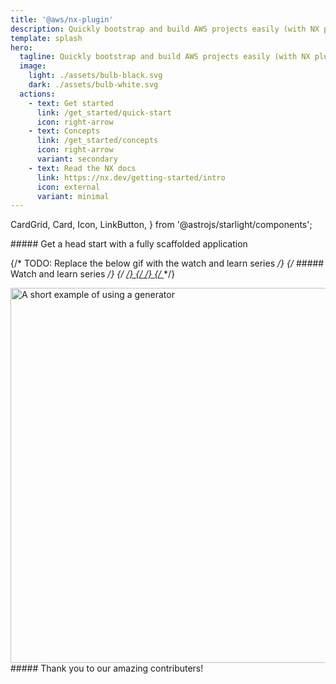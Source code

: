 ```yaml
---
title: '@aws/nx-plugin'
description: Quickly bootstrap and build AWS projects easily (with NX plugins)
template: splash
hero:
  tagline: Quickly bootstrap and build AWS projects easily (with NX plugins)
  image:
    light: ./assets/bulb-black.svg
    dark: ./assets/bulb-white.svg
  actions:
    - text: Get started
      link: /get_started/quick-start
      icon: right-arrow
    - text: Concepts
      link: /get_started/concepts
      icon: right-arrow
      variant: secondary
    - text: Read the NX docs
      link: https://nx.dev/getting-started/intro
      icon: external
      variant: minimal
---
```


  CardGrid,
  Card,
  Icon,
  LinkButton,
} from '@astrojs/starlight/components';

<div class='container three-column grid-icons'>
##### Get a head start with a fully scaffolded application

<CardGrid className="foo">
  <Card title="Add components to your project">
    <Icon name="puzzle" size="100px"/>
  </Card>
  <Card title="Share code & collaborate seamlessly">
    <Icon name="seti:bicep" size="100px"/>
  </Card>
  <Card title="Customize your projects, your way">
    <Icon name="seti:config" size="100px"/>
  </Card>
</CardGrid>
</div>

<div class='container'>

{/* TODO: Replace the below gif with the watch and learn series */}
{/* ##### Watch and learn series */}
{/* <a href="/videos/course/overview"> */}
{/* <VideoPlayer link="https://www.youtube.com/watch?v=5u0Ds7wzUeI" /> */}
{/* </a> */}

<div style={{ width: '100%' }}>
  <Image
    style={{ margin: 'auto' }}
    src={websiteGeneratorGif}
    alt="A short example of using a generator"
    width="800"
    height="600"
  />
</div>

</div>

<div class="container">
  ##### Thank you to our amazing contributers!
  <ContributorList githubRepo="aws/aws-pdk" />
</div>
